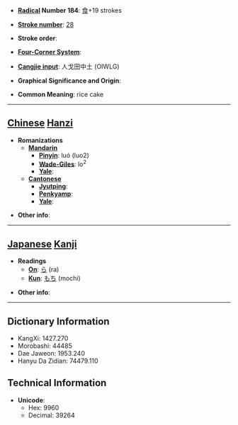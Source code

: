 * '''[[Wiktionary:Chinese radical index| Radical]] Number 184''': [[Wiktionary:Chinese radical index 食|食]]+19 strokes

* '''[[Wiktionary:Chinese total strokes index|Stroke number]]''': [[Wiktionary:Chinese total strokes index 28|28]]

* '''Stroke order''': 

* '''[[Wiktionary:Chinese four corner index|Four-Corner System]]''': 

* '''[[Wiktionary:Chinese Cangjie index|Cangjie input]]''': 人戈田中土 (OIWLG)

* '''Graphical Significance and Origin''': 

* '''Common Meaning''': rice cake

----

== [[Chinese]] [[Hanzi]] ==

* '''Romanizations'''
** '''[[Mandarin]]'''
*** '''[[Pinyin]]''': luó (luo2)
*** '''[[Wade-Giles]]''': lo<sup>2</sup>
*** '''[[Yale]]''': 
** '''[[Cantonese]]'''
*** '''[[Jyutping]]''':
*** '''[[Penkyamp]]''': 
*** '''[[Yale]]''': 

* '''Other info''': 

----

== [[Japanese]] [[Kanji]] ==

* '''Readings'''
** '''[[On]]''': [[ら]] (ra)
** '''[[Kun]]''': [[もち]] (mochi)

* '''Other info''':  

----

== Dictionary Information ==

* KangXi: 1427.270
* Morobashi: 44485
* Dae Jaweon: 1953.240
* Hanyu Da Zidian: 74479.110

== Technical Information ==

* '''Unicode''':
** Hex: 9960
** Decimal: 39264